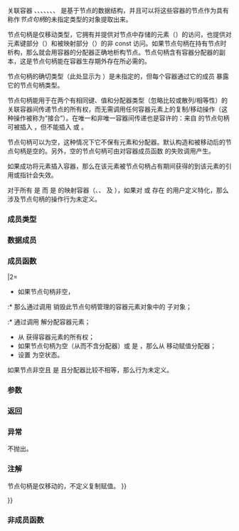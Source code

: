{{title|节点句柄 {{mark c++17}}}}
{{cpp/container/navbar}}

{{dcl begin }}
{{dcla|anchor=no|since=c++17|expos=yes|
template&lt;/* 未指定 */&gt;
class /*node-handle*/;
}} 
{{dcl end}}

关联容器 {{lc|std::set}}、{{lc|std::map}}、{{lc|std::multiset}}、{{lc|std::multimap}}、{{lc|std::unordered_set}}、{{lc|std::unordered_map}}、{{lc|std::unordered_multiset}}、{{lc|std::unordered_multimap}} 是基于节点的数据结构，并且可以将这些容器的节点作为具有称作{{sep}}''节点句柄''{{sep}}的未指定类型的对象提取出来。

节点句柄是仅移动类型，它拥有并提供对节点中存储的元素（{{tt|value_type}}）的访问，也提供对元素键部分（{{tt|key_type}}）和被映射部分（{{tt|mapped_type}}）的非 const 访问。如果节点句柄在持有节点时析构，那么就会用容器的分配器正确地析构节点。节点句柄含有容器分配器的副本，这是节点句柄能在容器生存期外存在所必需的。

节点句柄的确切类型（此处显示为 {{c/core|/*node-handle*/}}）是未指定的，但每个容器通过它的成员 {{tt|node_type}} 暴露它的节点句柄类型。

节点句柄能用于在两个有相同键、值和分配器类型（忽略比较或散列/相等性）的关联容器间传递节点的所有权，而无需调用任何容器元素上的复制/移动操作（这种操作被称为“接合”）。在唯一和非唯一容器间传递也是容许的：来自 {{lc|std::map}} 的节点句柄可被插入 {{lc|std::multimap}}，但不能插入 {{lc|std::unordered_map}} 或 {{lc|std::set}}。

节点句柄可以为空，这种情况下它不保有元素和分配器。默认构造和被移动后的节点句柄是空的。另外，空的节点句柄可由对容器成员函数 {{tt|extract}} 的失败调用产生。

如果成功将元素插入容器，那么在该元素被节点句柄占有期间获得的到该元素的引用或指针会失效。

对于所有 {{tt|key_type}} 是 {{tt|K}} 而 {{tt|mapped_type}} 是 {{tt|T}} 的映射容器（{{lc|std::map}}、{{lc|std::multimap}}、{{lc|std::unordered_map}} 及 {{lc|std::unordered_multimap}}），如果对 {{c/core|std::pair&lt;K, T&gt;}} 或 {{c/core|std::pair&lt;const K, T&gt;}} 存在 {{lc|std::pair}} 的用户定义特化，那么涉及节点句柄的操作行为未定义。

===成员类型===
{{dsc begin}}
{{dsc hitem|类型|定义}}
{{dsc inc|cpp/container/dsc key_type|node_handle}}
{{dsc inc|cpp/container/dsc mapped_type|node_handle}}
{{dsc inc|cpp/container/dsc value_type|node_handle}}
{{dsc inc|cpp/container/dsc allocator_type|node_handle}}
{{dsc expos mem type|container_node_type|private=yes|未指明类型的容器节点}}
{{dsc expos mem type|ator_traits|id=ator_traits|private=yes|{{c/core|std::allocator_traits&lt;allocator_type&gt;}} 类型的分配器特征}}
{{dsc end}}

===数据成员===
{{dsc begin}}
{{dsc hitem|成员|定义}}
{{dsc expos mem obj|ptr_|id=ptr|maybe=yes|spec={{cc multi
|typename ator_traits::template
|    rebind_traits&lt;container_node_type&gt;::pointer}}|TODO}}
{{dsc expos mem obj|alloc_|id=alloc|maybe=yes|spec={{c/core|std::optional&lt;allocator_type&gt;}}|TODO}}
{{dsc end}}

===成员函数===
{{member|构造函数|2=
{{dcl begin}}
{{dcl|num=1|
constexpr /*node-handle*/() noexcept;
}}
{{dcl|num=2|
/*node-handle*/ (/*node-handle*/&amp;&amp; nh) noexcept;
}}
{{dcl end}}
@1@ 默认构造函数初始化节点句柄为空状态。
@2@ 移动构造函数从 {{c|nh}} 取走容器元素所有权，移动构造成员分配器，并令 {{c|nh}} 留在空状态。

===参数===
{{par begin}}
{{par|nh|同类型的节点句柄（不必属于相同容器）}}
{{par end}}

===注解===
节点句柄是仅移动的，不定义复制构造函数。
}}

{{member|operator{{=}}|2=
{{ddcl|1=
/*node-handle*/&amp; operator=(/*node-handle*/&amp;&amp; nh);
}}
* 如果节点句柄非空， 
:* 那么通过调用 {{c/core|ator_traits::destroy}} 销毁此节点句柄管理的容器元素对象中的 {{tt|value_type}} 子对象；
:* 通过调用 {{c/core|ator_traits::rebind_traits&lt;/*container-node-type*/&gt;::deallocate}} 解分配容器元素；
* 从 {{c|nh}} 获得容器元素的所有权；
* 如果节点句柄为空（从而不含分配器）或 {{c/core|ator_traits::propagate_on_container_move_assignment}} 是 {{c|true}}，那么从 {{c|nh}} 移动赋值分配器；
* 设置 {{c|nh}} 为空状态。

如果节点非空且 {{c/core|ator_traits::propagate_on_container_move_assignment}} 是 {{c|false}} 且分配器比较不相等，那么行为未定义。

===参数===
{{par begin}}
{{par|nh|同类型的节点句柄（不必属于相同容器）}}
{{par end}}

===返回===
{{c|*this}}

===异常===
不抛出。

===注解===
节点句柄是仅移动的，不定义复制赋值。
}}

{{member|析构函数|2=
{{ddcl|
~/*node-handle*/();
}}

* 如果节点句柄非空, 
:* 那么通过调用 {{c/core|ator_traits::destroy}}，销毁此节点句柄管理的容器元素对象中的 {{tt|value_type}} 子对象；
:* 通过调用 {{c/core|ator_traits::rebind_traits&lt;/*container-node-type*/&gt;::deallocate}} 解分配容器元素。
}}

{{member|empty|2=
{{ddcl|
bool empty() const noexcept;
}}

节点句柄为空时返回 {{c|true}}，否则返回 {{c|false}}。
}}

{{member|operator bool|2=
{{ddcl|
explicit operator bool() const noexcept;
}}

节点句柄为空时转换成 {{c|false}}，否则转换成 {{c|true}}。
}}

{{member|get_allocator|2=
{{ddcl|
allocator_type get_allocator() const;
}}

返回存储的分配器（它是源容器的分配器副本）的副本。节点句柄为空时行为未定义。

===异常===
不抛出。
}}

{{member|value|2=
{{ddcl|notes={{mark|仅限集合容器}}|
value_type&amp; value() const;
}}

返回到此节点句柄管理的容器元素对象中的 {{tt|value_type}} 子对象的引用。节点句柄为空时行为未定义。

===异常===
不抛出。
}}

{{member|key|2=
{{ddcl|notes={{mark|仅限映射容器}}|
key_type&amp; key() const;
}}

返回到此节句柄柄管理的容器元素对象中的 {{tt|value_type}} 子对象的 {{tt|key_type}} 成员的非 const 引用。节点句柄为空时行为未定义。

===异常===
不抛出。

===注解===
此函数使得能够修改从映射提取的节点的键，再重新插入到映射，而无需复制或移动元素。
}}

{{member|mapped|2=
{{ddcl|notes={{mark|仅限映射容器}}|
mapped_type&amp; mapped() const;
}}

返回到此节点句柄管理的容器元素对象中的 {{tt|value_type}} 子对象的 {{tt|mapped_type}} 成员的引用。节点句柄为空时行为未定义。

===异常===
不抛出。
}}

{{member|swap|2=
{{ddcl|
void swap(/*node-handle*/&amp; nh) noexcept(/* 见下文 */);
}}

* 交换容器节点的所有权；
* 如果一个节点为空或两个节点均为非空且 {{c/core|ator_traits::propagate_on_container_swap}} 是 {{c|true}}，那么一同交换分配器。

如果两个节点均为非空且 {{c/core|ator_traits::propagate_on_container_swap}} 是 {{c|false}} 而分配器比较不相等，那么行为未定义。

===异常===
{{noexcept|ator_traits::propagate_on_container_swap::value {{!!}}
         ator_traits::is_always_equal::value}}
}}

===非成员函数===
{{member|swap|2=
{{ddcl|
friend void swap(/*node-handle*/&amp; x, /*node-handle*/&amp; y) noexcept(noexcept(x.swap(y)));
}}

实际上执行 {{c|x.swap(y)}}。

{{cpp/hidden friend|{{tti|node-handle}}}}
}}

{{langlinks|en|es|ja}}